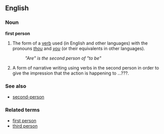 ==English==
===Noun===
'''first person'''

#The form of a [[verb]] used (in English and other languages) with the pronouns ''[[thou]]'' and ''[[you]]'' (or their equivalents in other languages).
#:''"Are" is the second person of "to be"''
#A form of narrative writing using verbs in the second person in order to give the impression that the action is happening to ...???.

===See also===
*[[second-person]]

===Related terms===
*[[first person]]
*[[third person]]